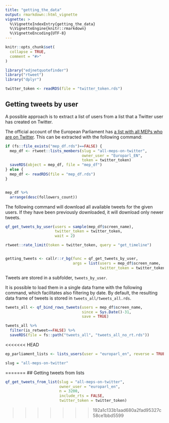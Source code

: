 ```yaml
---
title: "getting_the_data"
output: rmarkdown::html_vignette
vignette: >
  %\VignetteIndexEntry{getting_the_data}
  %\VignetteEngine{knitr::rmarkdown}
  %\VignetteEncoding{UTF-8}
---
```


```r
knitr::opts_chunk$set(
  collapse = TRUE,
  comment = "#>"
)
```

```r
library("edjnetquotefinder")
library("rtweet")
library("dplyr")

twitter_token <- readRDS(file = "twitter_token.rds")
```

## Getting tweets by user

A possible approach is to extract a list of users from a list that a Twitter user has created on Twitter. 

The official account of the European Parliament has [a list with all MEPs who are on Twitter](https://twitter.com/Europarl_EN/lists/all-meps-on-twitter/members). This can be extracted with the following command:

```r

if (fs::file_exists("mep_df.rds")==FALSE) {
  mep_df <- rtweet::lists_members(slug = "all-meps-on-twitter",
                                  owner_user = "Europarl_EN",
                                  token = twitter_token)
  saveRDS(object = mep_df, file = "mep_df")
} else {
  mep_df <- readRDS(file = "mep_df.rds")
}


mep_df %>%
  arrange(desc(followers_count))
```

The following command will download all available tweets for the given users. If they have been previously downloaded, it will download only newer tweets. 

```r
qf_get_tweets_by_user(users = sample(mep_df$screen_name),
                      twitter_token = twitter_token,
                      wait = 2)

```


```r

rtweet::rate_limit(token = twitter_token, query = "get_timeline")


getting_tweets <- callr::r_bg(func = qf_get_tweets_by_user,
                              args = list(users = mep_df$screen_name,
                                          twitter_token = twitter_token))
```

Tweets are stored in a subfolder, `tweets_by_user`. 

It is possible to load them in a single data frame with the following command, which facilitates also filtering by date. By default, the resulting data frame of tweets is stored in `tweets_all/tweets_all.rds`.

```r
tweets_all <- qf_bind_rows_tweets(users = mep_df$screen_name,
                                  since = Sys.Date()-31,
                                  save = TRUE)
```

```r
tweets_all %>% 
  filter(is_retweet==FALSE) %>% 
  saveRDS(file = fs::path("tweets_all", "tweets_all_no_rt.rds"))
```

<<<<<<< HEAD

```r
ep_parliament_lists <- lists_users(user = "europarl_en", reverse = TRUE, token = NULL, parse = TRUE)

slug = "all-meps-on-twitter"

```

=======
## Getting tweets from lists

```r
qf_get_tweets_from_list(slug = "all-meps-on-twitter",
                        owner_user = "europarl_en",
                        n = 3200,
                        include_rts = FALSE,
                        twitter_token = twitter_token)
```


>>>>>>> 192a1c133b1aad680a2fad95327c58ce1bbd5599
